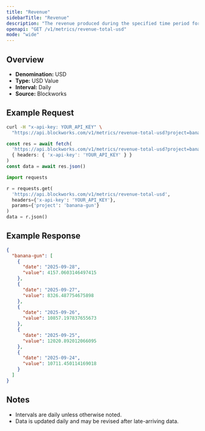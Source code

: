 ```yaml
---
title: "Revenue"
sidebarTitle: "Revenue"
description: "The revenue produced during the specified time period for given project."
openapi: "GET /v1/metrics/revenue-total-usd"
mode: "wide"
---
```


## Overview

- **Denomination:** USD
- **Type:** USD Value
- **Interval:** Daily
- **Source:** Blockworks

## Example Request

<CodeGroup>

```bash cURL
curl -H "x-api-key: YOUR_API_KEY" \
  "https://api.blockworks.com/v1/metrics/revenue-total-usd?project=banana-gun"
```

```typescript TypeScript
const res = await fetch(
  'https://api.blockworks.com/v1/metrics/revenue-total-usd?project=banana-gun',
  { headers: { 'x-api-key': 'YOUR_API_KEY' } }
)
const data = await res.json()
```

```python Python
import requests

r = requests.get(
  'https://api.blockworks.com/v1/metrics/revenue-total-usd',
  headers={'x-api-key': 'YOUR_API_KEY'},
  params={'project': 'banana-gun'}
)
data = r.json()
```

</CodeGroup>

## Example Response

```json
{
  "banana-gun": [
    {
      "date": "2025-09-28",
      "value": 4157.0603146497415
    },
    {
      "date": "2025-09-27",
      "value": 8326.487754675898
    },
    {
      "date": "2025-09-26",
      "value": 10857.197837655673
    },
    {
      "date": "2025-09-25",
      "value": 12020.892012066095
    },
    {
      "date": "2025-09-24",
      "value": 10711.450114169018
    }
  ]
}
```

## Notes
- Intervals are daily unless otherwise noted.
- Data is updated daily and may be revised after late-arriving data.